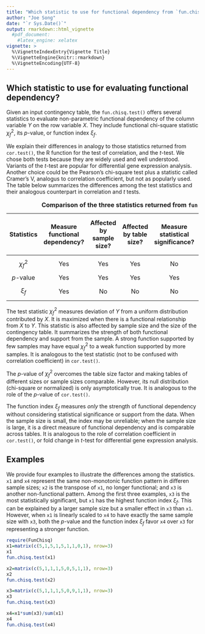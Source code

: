 ```yaml
---
title: "Which statistic to use for functional dependency from `fun.chisq.test()`?"
author: "Joe Song"
date: "`r Sys.Date()`"
output: rmarkdown::html_vignette
  #pdf_document:
    #latex_engine: xelatex
vignette: >
  %\VignetteIndexEntry{Vignette Title}
  %\VignetteEngine{knitr::rmarkdown}
  %\VignetteEncoding{UTF-8}
---
```


## Which statistic to use for evaluating functional dependency?

Given an input contingency table, the `fun.chisq.test()` offers several statistics to evaluate non-parametric functional dependency of the column variable $Y$ on the row variable $X$. They include functional chi-square statistic $\chi^2_f$, its $p$-value, or function index $\xi_f$. 

We explain their differences in analogy to those statistics returned from `cor.test()`, the R function for the test of correlation, and the $t$-test. We chose both tests because they are widely used and well understood. Variants of the $t$-test are popular for differential gene expression analysis. Another choice could be the Pearson's chi-square test plus a statistic called Cramer's V, analogus to correlation coefficient, but not as popularly used. The table below summarizes the differences among the test statistics and their analogous counterpart in correlation and $t$ tests.

Table: **Comparison of the three statistics returned from `fun.chisq.test()`.**

----------------------------------------------------------------------------------
              Measure        Affected       Affected     Measure         Analogous to                Analogous to
              functional     by sample      by table     statistical     correlation                 differential
 Statistics   dependency?    size?          size?        significance?   test                         expression by $t$-test
------------ -------------  ----------     -----------  --------------- ---------------             ---------------
$\chi^2_f$    Yes             Yes             Yes         No             test statistic              $t$-statistic

$p$-value     Yes             Yes             Yes         Yes             $p$-value                   $p$-value

$\xi_f$       Yes             No              No          No             correlation coefficient      fold change
----------------------------------------------------------------------------------

The test statistic $\chi^2_f$ measures deviation of $Y$ from a uniform distribution contributed by $X$. It is maximized when there is a functional relationship from $X$ to $Y$. This statistic is also affected by sample size and the size of the contingency table. It summarizes the strength of both functional dependency and support from the sample. A strong function supported by few samples may have equal $\chi^2_f$ to a weak function supported by more samples. It is analogous to the test statistic (not to be confused with correlation coefficient) in `cor.test()`.

The $p$-value of $\chi^2_f$ overcomes the table size factor and making tables of different sizes or sample sizes comparable. However, its null distribution (chi-square or normalized) is only asymptotically true. It is analogous to the role of the $p$-value of `cor.test()`.

The function index $\xi_f$ measures *only* the strength of functional dependency without considering statistical significance or support from the data. When the sample size is small, the index may be unreliable; when the sample size is large, it is a direct measure of functional dependency and is comparable across tables. It is analogous to the role of correlation coefficient in `cor.test()`, or fold change in $t$-test for differential gene expression analysis.

## Examples

We provide four examples to illustrate the differences among the statistics. `x1` and `x4` represent the same non-monotonic function pattern in differen sample sizes; `x2` is the transpose of `x1`, no longer functional; and `x3` is another non-functional pattern. Among the first three examples, `x3` is the most statistically significant, but `x1` has the highest function index $\xi_f$. This can be explained by a larger sample size but a smaller effect in `x3` than `x1`. However, when `x1` is linearly scaled to `x4` to have exactly the same sample size with `x3`, both the $p$-value and the function index $\xi_f$ favor `x4` over `x3` for representing a stronger function.

```r
require(FunChisq)
x1=matrix(c(5,1,5,1,5,1,1,0,1), nrow=3)
x1
fun.chisq.test(x1)
```

```r
x2=matrix(c(5,1,1,1,5,0,5,1,1), nrow=3)
x2
fun.chisq.test(x2)
```

```r
x3=matrix(c(5,1,1,1,5,0,9,1,1), nrow=3)
x3
fun.chisq.test(x3)
```

```r
x4=x1*sum(x3)/sum(x1)
x4
fun.chisq.test(x4)
```
